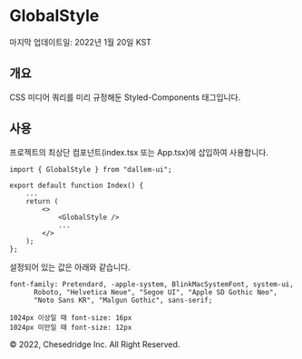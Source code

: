 
<Meta title="layouts/GlobalStyle" />

# GlobalStyle

마지막 업데이트일: 2022년 1월 20일 KST

## 개요

CSS 미디어 쿼리를 미리 규정해둔 Styled-Components 태그입니다.

## 사용

프로젝트의 최상단 컴포넌트(index.tsx 또는 App.tsx)에 삽입하여 사용합니다.

```
import { GlobalStyle } from "dallem-ui";

export default function Index() {
    ...
    return (
        <>
            <GlobalStyle />
            ...
        </>
    );
};
```

설정되어 있는 값은 아래와 같습니다.

```
font-family: Pretendard, -apple-system, BlinkMacSystemFont, system-ui,
      Roboto, "Helvetica Neue", "Segoe UI", "Apple SD Gothic Neo",
      "Noto Sans KR", "Malgun Gothic", sans-serif;

1024px 이상일 때 font-size: 16px
1024px 미만일 때 font-size: 12px
```

&copy; 2022, Chesedridge Inc. All Right Reserved.

